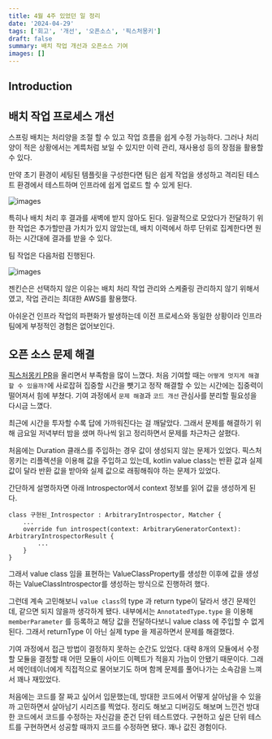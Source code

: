 ```yaml
---
title: 4월 4주 있었던 일 정리
date: '2024-04-29'
tags: ['회고', '개선', '오픈소스', '픽스처몽키']
draft: false
summary: 배치 작업 개선과 오픈소스 기여
images: []
---
```


## Introduction

<TOCInline toc={props.toc} exclude="Introduction" />

## 배치 작업 프로세스 개선

스프링 배치는 처리양을 조절 할 수 있고 작업 흐름을 쉽게 수정 가능하다.
그러나 처리양이 적은 상황에서는 계륵처럼 보일 수 있지만 이력 관리, 재사용성 등의 장점을 활용할 수 있다.

만약 초기 환경이 세팅된 템플릿을 구성한다면 팀은 쉽게 작업을 생성하고 격리된 테스트 환경에서 테스트하며 인프라에 쉽게 업로드 할 수 있게 된다.

![images](/static/images/reminiscence/2024/4m4w/2.png)

특히나 배치 처리 후 결과를 새벽에 받지 않아도 된다.
일괄적으로 모았다가 전달하기 위한 작업은 추가할만큼 가치가 있지 않았는데, 배치 이력에서 하루 단위로 집계한다면 원하는 시간대에 결과를 받을 수 있다.

팀 작업은 다음처럼 진행된다.

![images](/static/images/reminiscence/2024/4m4w/1.png)

젠킨슨은 선택하지 않은 이유는 배치 처리 작업 관리와 스케줄링 관리하지 않기 위해서 였고, 작업 관리는 최대한 AWS를 활용했다.

아쉬운건 인프라 작업의 파편화가 발생하는데 이전 프로세스와 동일한 상황이라 인프라 팀에게 부정적인 경험은 없어보인다.

## 오픈 소스 문제 해결

[픽스처몽키 PR](https://github.com/naver/fixture-monkey/pull/967)을 올리면서 부족함을 많이 느꼈다.
처음 기여할 때는 `어떻게 멋지게 해결할 수 있을까?`에 사로잡혀 집중할 시간을 뺏기고 정작 해결할 수 있는 시간에는 집중력이 떨어져서 힘에 부쳤다.
기여 과정에서 `문제 해결`과 `코드 개선` 관심사를 분리할 필요성을 다시금 느꼈다.

최근에 시간을 투자할 수록 답에 가까워진다는 걸 깨달았다.
그래서 문제를 해결하기 위해 금요일 저녁부터 밤을 샜며 하나씩 읽고 정리하면서 문제를 차근차근 살폈다.

처음에는 Duration 클래스를 주입하는 경우 값이 생성되지 않는 문제가 있었다.
픽스처 몽키는 리플렉션을 이용해 값을 주입하고 있는데, kotlin value class는 반환 값과 실제 값이 달라 반환 값을 받아와 실제 값으로 래핑해줘야 하는 문제가 있었다.

간단하게 설명하자면 아래 Introspector에서 context 정보를 읽어 값을 생성하게 된다.

```
class 구현된_Introspector : ArbitraryIntrospector, Matcher {
    ...
    override fun introspect(context: ArbitraryGeneratorContext): ArbitraryIntrospectorResult {
        ...
    }
}
```

그래서 value class 임을 표현하는 ValueClassProperty를 생성한 이후에 값을 생성하는 ValueClassIntrospector를 생성하는 방식으로 진행하려 했다.

그런데 계속 고민해보니 `value class`의 type 과 return type이 달라서 생긴 문제인데, 같으면 되지 않을까 생각하게 됐다.
내부에서는 `AnnotatedType.type` 을 이용해 `memberParameter` 를 등록하고 해당 값을 전달하다보니 value class 에 주입할 수 없게 된다.
그래서 returnType 이 아닌 실제 type 을 제공하면서 문제를 해결했다.

기여 과정에서 접근 방법이 결정하지 못하는 순간도 있었다.
대략 8개의 모듈에서 수정할 모듈을 결정할 때 어떤 모듈이 사이드 이펙트가 적을지 가늠이 안됐기 때문이다.
그래서 메인테이너에게 직접적으로 물어보기도 하며 함께 문제를 풀어나가는 소속감을 느껴서 꽤나 재밌었다.

처음에는 코드를 잘 짜고 싶어서 입문했는데, 방대한 코드에서 어떻게 살아남을 수 있을까 고민하면서 살아남기 시리즈를 찍었다.
정리도 해보고 디버깅도 해보며 느낀건 방대한 코드에서 코드를 수정하는 자신감을 준건 단위 테스트였다.
구현하고 싶은 단위 테스트를 구현하면서 성공할 때까지 코드를 수정하면 됐다.
꽤나 값진 경험이다.
